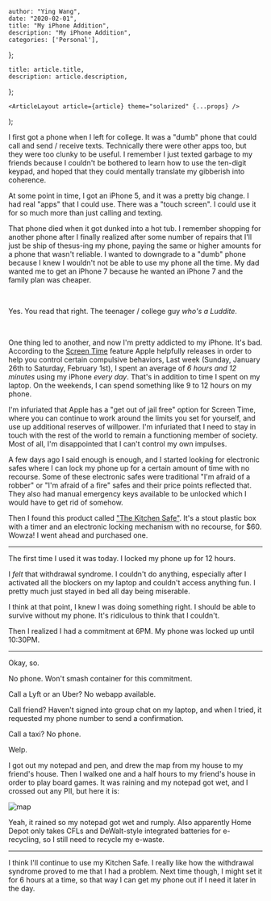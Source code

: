 

    author: "Ying Wang",
    date: "2020-02-01",
    title: "My iPhone Addition",
    description: "My iPhone Addition",
    categories: ['Personal'],
};

    title: article.title,
    description: article.description,
};

    <ArticleLayout article={article} theme="solarized" {...props} />
);


I first got a phone when I left for college. It was a "dumb" phone that could
call and send / receive texts. Technically there were other apps too, but they
were too clunky to be useful. I remember I just texted garbage to my friends
because I couldn't be bothered to learn how to use the ten-digit keypad, and
hoped that they could mentally translate my gibberish into coherence.

At some point in time, I got an iPhone 5, and it was a pretty big change. I had
real "apps" that I could use. There was a "touch screen". I could use it for so
much more than just calling and texting.

That phone died when it got dunked into a hot tub. I remember shopping for
another phone after I finally realized after some number of repairs that I'll
just be ship of thesus-ing my phone, paying the same or higher amounts for a
phone that wasn't reliable. I wanted to downgrade to a "dumb" phone because I
knew I wouldn't not be able to use my phone all the time. My dad wanted me to
get an iPhone 7 because he wanted an iPhone 7 and the family plan was cheaper.

<br/>

Yes. You read that right. The teenager / college guy _who's a Luddite_.

<br/>

One thing led to another, and now I'm pretty addicted to my iPhone. It's bad.
According to the [Screen Time](https://support.apple.com/en-us/HT208982) feature
Apple helpfully releases in order to help you control certain compulsive
behaviors, Last week (Sunday, January 26th to Saturday, February 1st), I spent
an average of _6 hours and 12 minutes_ using my iPhone _every day_. That's in
addition to time I spent on my laptop. On the weekends, I can spend something
like 9 to 12 hours on my phone.

I'm infuriated that Apple has a "get out of jail free" option for Screen Time,
where you can continue to work around the limits you set for yourself, and use
up additional reserves of willpower. I'm infuriated that I need to stay in touch
with the rest of the world to remain a functioning member of society. Most of
all, I'm disappointed that I can't control my own impulses.

A few days ago I said enough is enough, and I started looking for electronic
safes where I can lock my phone up for a certain amount of time with no
recourse. Some of these electronic safes were traditional "I'm afraid of a
robber" or "I'm afraid of a fire" safes and their price points reflected that.
They also had manual emergency keys available to be unlocked which I would have
to get rid of somehow.

Then I found this product called ["The Kitchen
Safe"](https://www.thekitchensafe.com/). It's a stout plastic box with a timer
and an electronic locking mechanism with no recourse, for $60. Wowza! I went
ahead and purchased one.

---

The first time I used it was today. I locked my phone up for 12 hours.

I _felt_ that withdrawal syndrome. I couldn't do anything, especially after I
activated all the blockers on my laptop and couldn't access anything fun. I
pretty much just stayed in bed all day being miserable.

I think at that point, I knew I was doing something right. I should be able to
survive without my phone. It's ridiculous to think that I couldn't.

Then I realized I had a commitment at 6PM. My phone was locked up until 10:30PM.

---

Okay, so.

No phone. Won't smash container for this commitment.

Call a Lyft or an Uber? No webapp available.

Call friend? Haven't signed into group chat on my laptop, and when I tried, it
requested my phone number to send a confirmation.

Call a taxi? No phone.

Welp.

I got out my notepad and pen, and drew the map from my house to my friend's
house. Then I walked one and a half hours to my friend's house in order to play
board games. It was raining and my notepad got wet, and I crossed out any PII,
but here it is:

![map](/img/posts/2020/02/01/my_phone_addiction_1.jpg)

Yeah, it rained so my notepad got wet and rumply. Also apparently Home Depot
only takes CFLs and DeWalt-style integrated batteries for e-recycling, so I
still need to recycle my e-waste.

---

I think I'll continue to use my Kitchen Safe. I really like how the withdrawal
syndrome proved to me that I had a problem. Next time though, I might set it for
6 hours at a time, so that way I can get my phone out if I need it later in the
day.
